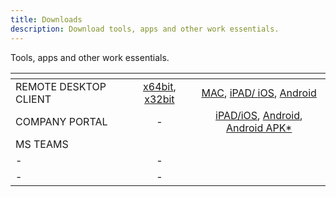 ```yaml
---
title: Downloads
description: Download tools, apps and other work essentials.
---
```


Tools, apps and other work essentials.


<!-- <div>
  <a class="button button--outline button--primary" href="ms-windows-store://pdp/?productid=9WZDNCRFJ3PS" target="_blank"><FAIcon icon="fa-brands fa-windows" size="2x"/> <span></span></a>
</div> -->


|              | <FAIcon icon="fa-brands fa-windows" size="2x"/> |  <FAIcon icon="fa-brands fa-apple" size="2x"/> <FAIcon icon="fa-brands fa-android" size="2x"/> |
| :---         |     :---:      |          :---: |
| REMOTE DESKTOP CLIENT  | [x64bit](https://go.microsoft.com/fwlink/?linkid=2068602),    [x32bit](https://go.microsoft.com/fwlink/?linkid=2098960)  | [MAC](https://apps.apple.com/us/app/windows-app/id1295203466?mt=12), [iPAD/ iOS](https://apps.apple.com/us/app/windows-app-mobile/id714464092), [Android](https://play.google.com/store/apps/details?id=com.microsoft.rdc.androidx)    |
| COMPANY PORTAL     | -       |  [iPAD/iOS](https://apps.apple.com/app/intune-company-portal/id719171358), [Android](https://play.google.com/store/apps/details?id=com.microsoft.windowsintune.companyportal&hl=en), [Android APK*](https://download.microsoft.com/download/5/8/5/5854FA0B-A11F-4810-AEFE-B6F3C4FA0CC2/com.microsoft.windowsintune.companyportal.apk)      |
|MS TEAMS ||
|-|-|
|-|-|

<!-- <details>
<summary><b>Other Platforms</b></summary>

- ☑️ [macOS](https://itunes.apple.com/app/microsoft-remote-desktop/id1295203466?mt=12)
- ☑️ [iOS/iPadOS](https://aka.ms/rdios)
- ☑️ [Android](https://play.google.com/store/apps/details?id=com.microsoft.rdc.androidx)

</details> -->





<!-- 
<Columns className='item margin-bottom-lg' >
<Column className="text--left item  padding--sm">
  <Card
    shadow="tl"
    style={{ border: "1.5px solid var(--ifm-color-primary)", height: "100%" }}
  >
    <CardHeader className="padding-top--lg" style={{ color: "white" }}>
      <div className="avatar">
        <img className="logoCard" src="/img/logo/cloud-pc.svg" />
        <div className="avatar__intro">
          <div className="avatar__name">Windows365</div>
          <span className="avatar__subtitle">
            Allows you to connect to a remote PC or virtual apps and desktops
            made available by your admin.
          </span>
        </div>
      </div>
    </CardHeader>
    <CardFooter
      style={{ backgroundColor: "rgb(33 126 209)", color: "black" }}
      className="text--center"
    >
      <div className="button-group button-md button-group--block">
        <button className="button button--success">Like</button>
        <button className="button button--warning">Comment</button>
        <button className="button button--danger">Share</button>
      </div>
    </CardFooter>
  </Card>
</Column>

<Column  className='text--left item  padding--sm'>
<Card shadow='tl'  style={{border: '1.5px solid var(--ifm-color-primary)', height:'100%'}}>
<CardHeader
      className='padding-top--lg'
      style={{ color:'white'}}
    >
      <div className='avatar'>
        <img
          className='logoCard' 
          src='/img/logo/cloud-pc.svg'
        />
        <div className='avatar__intro'>
          <div className='avatar__name'>Windows365</div>
          <span className='avatar__subtitle'>
            Allows you to connect to a remote PC or virtual apps and desktops made available by your admin.
          </span>
        </div>
      </div>
</CardHeader>
<CardFooter style={{ backgroundColor: 'rgb(33 126 209)' , color:'black'}} className='text--center'> 
      <div className='button-group button-md button-group--block'>
        <button className='button button--success'>Like</button>
        <button className='button button--warning'>Comment</button>
        <button className='button button--danger'>Share</button>
      </div>
    </CardFooter> 
  </Card>
</Column>
</Columns> -->
